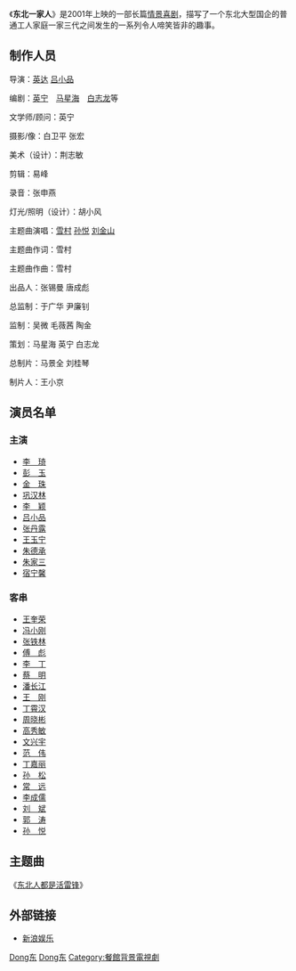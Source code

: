 {{Unreferenced |time=2009-07-16T04:09:41+00:00 }}<!-- 本调用由 {{subst:Unreferenced/auto}} 自动产生。 -->
{{Infobox animanga/Headerofja
|title= 东北一家人
|image= 东北一家人.jpg
|size= 220px
|caption= 
|japanese= 
|english= 
|kana= 
|romaji= 
|genre= [[情景喜剧|情景喜剧]]
}}

{{Infobox animanga/TVDrama
|標題= 
|導演= [[英达|英达]]
|製作= {{flagicon|PRC}}英氏影视公司
|播放電視台= {{flagicon|PRC}}[[中国中央电视台|中央电视台]]、各省市电视台
|播放開始= 2001年 
|播放結束= N/A
|話數= 120集
|其他= 
}}
{{Infobox animanga/Footerofja}}

《'''东北一家人'''》是2001年上映的一部长篇[[情景喜剧|情景喜剧]]，描写了一个东北大型国企的普通工人家庭一家三代之间发生的一系列令人啼笑皆非的趣事。

== 制作人员 ==
导演：[[英达|英达]] [[吕小品|吕小品]]

编剧：[[英宁|英宁]]　[[马星海|马星海]]　[[白志龙|白志龙]]等

文学师/顾问：英宁 

摄影/像：白卫平 张宏 

美术（设计）：荆志敏 

剪辑：易峰 

录音：张申燕 

灯光/照明（设计）：胡小风 

主题曲演唱：[[雪村|雪村]] [[孙悦_(歌手)|孙悦]] [[刘金山|刘金山]] 

主题曲作词：雪村 

主题曲作曲：雪村 

出品人：张锡曼 唐成彪 

总监制：于广华 尹廉钊 

监制：吴微 毛薇茜 陶金 

策划：马星海 英宁 白志龙 

总制片：马景全 刘桂琴 

制片人：王小京

== 演员名单 ==

=== 主演 ===
*[[李琦_(演员)|李　琦]] 
*[[彭玉|彭　玉]] 
*[[金珠_(演员)|金　珠]]
*[[巩汉林|巩汉林]] 
*[[李颖_(哈尔滨)|李　颖]] 
*[[吕小品|吕小品]] 
*[[张丹露|张丹露]] 
*[[王玉宁|王玉宁]] 
*[[朱德承|朱德承]] 
*[[朱家三|朱家三]]
*[[宿宁馨|宿宁馨]]

=== 客串 ===
*[[王奎荣|王奎荣]] 
*[[冯小刚|冯小刚]] 
*[[张铁林|张铁林]] 
*[[傅彪|傅　彪]] 
*[[李丁_(影视演员)|李　丁]]
*[[蔡明|蔡　明]] 
*[[潘长江|潘长江]] 
*[[王刚_(1948年)|王　刚]]
*[[丁霄汉|丁霄汉]] 
*[[周晓彬|周晓彬]] 
*[[高秀敏|高秀敏]] 
*[[文兴宇|文兴宇]] 
*[[范伟|范　伟]] 
*[[丁嘉丽|丁嘉丽]] 
*[[孙松_(演员)|孙　松]] 
*[[常远_(男演员)|常　远]]
*[[李成儒|李成儒]] 
*[[刘斌_(歌手)|刘　斌]]
*[[郭涛_(演员)|郭　涛]]
*[[孙悦_(歌手)|孙　悦]]

== 主题曲 ==
《[[东北人都是活雷锋|东北人都是活雷锋]]》

== 外部链接 ==
*[http://ent.sina.com.cn/v/f/dbyjr.html 新浪娱乐]{{Wayback|url=http://ent.sina.com.cn/v/f/dbyjr.html |date=20080725180735 }}

[[Category:2001年中国电视剧集|Dong东]]
[[Category:中國家庭情景喜劇|Dong东]]
[[Category:餐館背景電視劇|Category:餐館背景電視劇]]